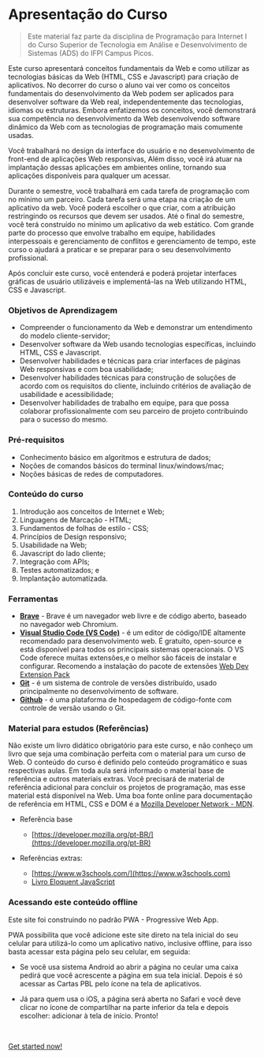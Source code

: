 # Apresentação do Curso

> Este material faz parte da disciplina de Programação para Internet I do Curso Superior de Tecnologia em Análise e Desenvolvimento de Sistemas (ADS) do IFPI Campus Picos.

Este curso apresentará conceitos fundamentais da Web e como utilizar as tecnologias básicas da Web (HTML, CSS e Javascript) para criação de aplicativos. No decorrer do curso o aluno vai ver como os conceitos fundamentais do desenvolvimento da Web podem ser aplicados para desenvolver software da Web real, independentemente das tecnologias, idiomas ou estruturas. Embora enfatizemos os conceitos, você demonstrará sua competência no desenvolvimento da Web desenvolvendo software dinâmico da Web com as tecnologias de programação mais comumente usadas.

Você trabalhará no design da interface do usuário e no desenvolvimento de front-end de aplicações Web responsivas, Além disso, você irá atuar na implantação dessas aplicações em ambientes online, tornando sua aplicações disponíveis para qualquer um acessar.

Durante o semestre, você trabalhará em cada tarefa de programação com no mínimo um parceiro. Cada tarefa será uma etapa na criação de um aplicativo da web. Você poderá escolher o que criar, com a atribuição restringindo os recursos que devem ser usados. Até o final do semestre, você terá construído no mínimo um aplicativo da web estático. Com grande parte do processo que envolve trabalho em equipe, habilidades interpessoais e gerenciamento de conflitos e gerenciamento de tempo, este curso o ajudará a praticar e se preparar para o seu desenvolvimento profissional.

Após concluir este curso, você entenderá e poderá projetar interfaces gráficas de usuário utilizáveis ​​e implementá-las na Web utilizando HTML, CSS e Javascript.

### Objetivos de Aprendizagem

- Compreender o funcionamento da Web e demonstrar um entendimento do modelo cliente-servidor;
- Desenvolver software da Web usando tecnologias específicas, incluindo HTML, CSS e Javascript.
- Desenvolver habilidades e técnicas para criar interfaces de páginas Web responsivas e com boa usabilidade;
- Desenvolver habilidades técnicas para construção de soluções de acordo com os requisitos do cliente, incluindo critérios de avaliação de usabilidade e acessibilidade;
- Desenvolver habilidades de trabalho em equipe, para que possa colaborar profissionalmente com seu parceiro de projeto contribuindo para o sucesso do mesmo.

### Pré-requisitos

- Conhecimento básico em algoritmos e estrutura de dados;
- Noções de comandos básicos do terminal linux/windows/mac;
- Noções básicas de redes de computadores.

### Conteúdo do curso

1. Introdução aos conceitos de Internet e Web;
1. Linguagens de Marcação - HTML;
1. Fundamentos de folhas de estilo - CSS;
1. Princípios de Design responsivo;
1. Usabilidade na Web;
1. Javascript do lado cliente;
1. Integração com APIs;
1. Testes automatizados; e
1. Implantação automatizada.

### Ferramentas

- **[Brave](https://brave.com/)** - Brave é um navegador web livre e de código aberto, baseado no navegador web Chromium.
- **[Visual Studio Code (VS Code)](https://code.visualstudio.com/)** - é um editor de código/IDE altamente recomendado para desenvolvimento web. É gratuito, open-source e está disponível para todos os principais sistemas operacionais. O VS Code oferece muitas extensões,e o melhor são fáceis de instalar e configurar. Recomendo a instalação do pacote de extensões [Web Dev Extension Pack](https://marketplace.visualstudio.com/items?itemName=jesielviana.web-dev-extension-pack)
- **[Git](https://git-scm.com/)** - é um sistema de controle de versões distribuído, usado principalmente no desenvolvimento de software.
- **[Github](https://github.com/)** - é uma plataforma de hospedagem de código-fonte com controle de versão usando o Git.

### Material para estudos (Referências)

Não existe um livro didático obrigatório para este curso, e não conheço um livro que seja uma combinação perfeita com o material para um curso de Web. O conteúdo do curso é definido pelo conteúdo programático e suas respectivas aulas. Em toda aula será informado o material base de referência e outros materiais extras. Você precisará de material de referência adicional para concluir os projetos de programação, mas esse material está disponível na Web. Uma boa fonte online para documentação de referência em HTML, CSS e DOM é a [Mozilla Developer Network - MDN](https://developer.mozilla.org/pt-BR/).

- Referência base

  - [https://developer.mozilla.org/pt-BR/](https://developer.mozilla.org/pt-BR)

- Referências extras:
  - [https://www.w3schools.com/](https://www.w3schools.com)
  - [Livro Eloquent JavaScript](https://braziljs.github.io/eloquente-javascript/)

<!-- - [https://origamid.com/projetos/flexbox-guia-completo](https://origamid.com/projetos/flexbox-guia-completo/)
- [https://www.origamid.com/projetos/css-grid-layout-guia-completo](https://www.origamid.com/projetos/css-grid-layout-guia-completo/) -->

### Acessando este conteúdo offline

Este site foi construindo no padrão PWA - Progressive Web App.

PWA possibilita que você adicione este site direto na tela inicial do seu celular para utilizá-lo como um aplicativo nativo, inclusive offline, para isso basta acessar esta página pelo seu celular, em seguida:

- Se você usa sistema Android ao abrir a página no ceular uma caixa pedirá que você acrescente a página em sua tela inicial. Depois é só acessar as Cartas PBL pelo ícone na tela de aplicativos.

- Já para quem usa o iOS, a página será aberta no Safari e você deve clicar no ícone de compartilhar na parte inferior da tela e depois escolher: adicionar à tela de início. Pronto!

<br/>

[Get started now!](/getting-started)

<br/>

